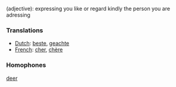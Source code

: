 (adjective): expressing you like or regard kindly the person you are adressing

===Translations===
*[[Dutch]]: [[beste]], [[geachte]]
*[[French]]: [[cher]], [[chère]]

===Homophones===

[[deer]]